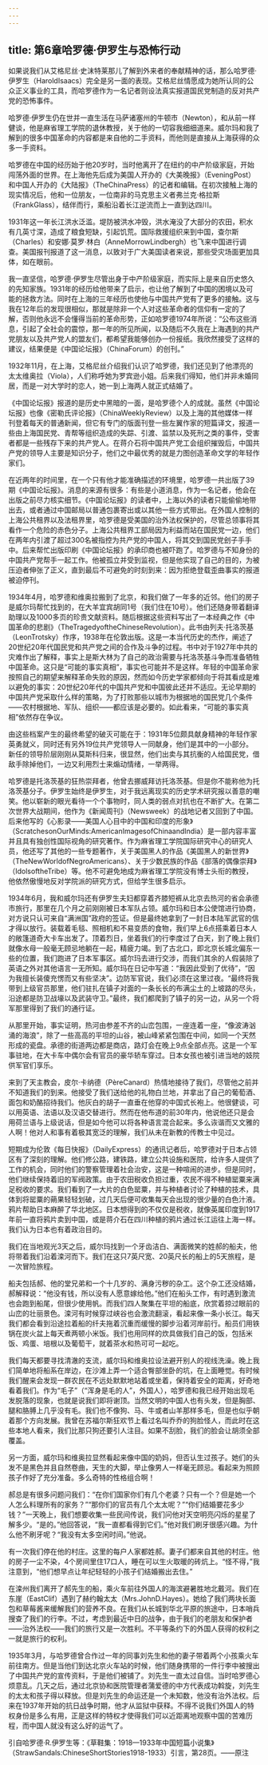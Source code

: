 ```yaml
---
---
---
```

title: 第6章哈罗德·伊罗生与恐怖行动
---




如果说我们从艾格尼丝·史沫特莱那儿了解到外来者的奉献精神的话，那么哈罗德·伊罗生（HaroldIsaacs）完全是另一面的表现。艾格尼丝情愿成为她所认同的公众正义事业的工具，而哈罗德作为一名记者则设法真实报道国民党制造的反对共产党的恐怖事件。

哈罗德·伊罗生仍在世并一直生活在马萨诸塞州的牛顿市（Newton），和从前一样健谈，他是麻省理工学院的退休教授，关于他的一切容我细细道来。威尔玛和我了解到的很多中国革命的内容都是来自他的二手资料，而他则是直接从上海获得的众多一手资料。

哈罗德在中国的经历始于他20岁时，当时他离开了在纽约的中产阶级家庭，开始闯荡外面的世界。在上海他先后成为美国人开办的《大美晚报》（EveningPost）和中国人开办的《大陆报》（TheChinaPress）的记者和编辑。在初次接触上海的现实情况后，他和一位朋友，一位南非的马克思主义者弗兰克·格拉斯（FrankGlass），结伴而行，乘船沿着长江逆流而上一直到达四川。

1931年这一年长江洪水泛滥。堤防被洪水冲毁，洪水淹没了大部分的农田，积水有几英寸深，造成了粮食短缺，引起饥荒。国际救援组织来到中国，查尔斯（Charles）和安娜·莫罗·林白（AnneMorrowLindbergh）也飞来中国进行调查。美国报刊报道了这一消息，以致对于广大美国读者来说，那些受灾场面更加具体，如在眼前。

我一直坚信，哈罗德·伊罗生尽管出身于中产阶级家庭，而实际上是来自历史悠久的先知家族。1931年的经历给他带来了启示，也让他了解到了中国的困境以及可能的拯救方法。同时在上海的三年经历也使他与中国共产党有了更多的接触。这与我在12年后的发现很相似，那就是除非一个人对这些革命者的信仰有一定的了解，否则他永远不会懂得当前的革命形势，正如哈罗德1974年所说：“公布这些消息，引起了全社会的震惊，那一年的所见所闻，以及随后不久我在上海遇到的共产党朋友以及共产党人的盟友们，都希望我能够创办一份报纸。我欣然接受了这样的建议，结果便是《中国论坛报》（ChinaForum）的创刊。”

1932年11月，在上海，艾格尼丝介绍我们认识了哈罗德，我们还见到了他漂亮的太太维奥拉（Viola），人们称呼她为罗宾逊小姐。后来我们得知，他们并非未婚同居，而是一对大学时的恋人，她一到上海两人就正式结婚了。

《中国论坛报》报道的是历史中黑暗的一面，是哈罗德个人的成就。虽然《中国论坛报》也像《密勒氏评论报》（ChinaWeeklyReview）以及上海的其他媒体一样刊登着每天的普通新闻，但它有专门的版面刊登一些左翼作家的短篇译文，报道一些由上海国民党、青帮等组织造成的失踪、引渡、监禁以及死刑之类的事件，受害者都是一些残存下来的共产党人。在蒋介石将中国共产党工会组织摧毁后，中国共产党的领导人主要是知识分子，他们之中最优秀的就是力图创造革命文学的年轻作家们。

在近两年的时间里，在一个只有他才能准确描述的环境里，哈罗德一共出版了39期《中国论坛报》。消息的来源有很多：有些是小道消息，作为一名记者，他会在出版之前尽力核实细节。《中国论坛报》的读者中，上海以外的读者只能偷偷地带出去，或者通过中国邮局以普通包裹寄出或以其他一些方式带出。在外国人控制的上海公共租界以及法租界里，哈罗德是受美国的治外法权保护的，尽管总领事将其看作一个危险的赤色分子。上海公共租界工部局因为利益而站在国民党一边，他们在两年内引渡了超过300名被指控为共产党的中国人，将其交到国民党刽子手手中。后来帮忙出版印刷《中国论坛报》的承印商也被吓跑了。哈罗德与不知身份的中国共产党帮手一起工作。他被孤立并受到监视，但是他实现了自己的目的，为被压迫者伸张了正义，直到最后不可避免的时刻到来：因为拒绝登载歪曲事实的报道被迫停刊。

1934年4月，哈罗德和维奥拉搬到了北京，和我们做了一年多的近邻。他们的房子是威尔玛帮忙找到的，在大羊宜宾胡同1号（我们住在10号）。他们还随身带着翻译助理以及1000多页的珍贵文献资料。随后根据这些资料写出了一本经典之作《中国革命的悲剧》（TheTragedyoftheChineseRevolution）。此书由列夫·托洛茨基（LeonTrotsky）作序，1938年在伦敦出版。这是一本当代历史的杰作，阐述了20世纪20年代国民党和共产党之间的合作及斗争的过程。书中对于1927年中共的灾难作出了解释，事实上是斯大林为了自己的政治需要与托洛茨基斗争而准备牺牲中国革命。这只是“可能的事实真相”，事实也可能并不是这样。年轻的中国革命家按照自己的期望来解释革命失败的原因，然而如今历史学家都倾向于将其看成是难以避免的事实：20世纪20年代的中国共产党和中国彼此还并不适应。无论早期的中国共产党采取什么样的策略，为了打败那些以城市为根据地的国民党几个条件——农村根据地、军队、组织——都应该是必要的。如此看来，“可能的事实真相”依然存在争议。

由这些档案产生的最终希望的破灭可能在于：1931年5位颇具献身精神的年轻作家英勇就义，同时还有另外19位共产党领导人一同献身，他们是其中的一小部分。新任的领导阶层刚刚从莫斯科归来，很显然，他们出卖与其抗衡的人给国民党，借敌手除掉他们，一边又利用烈士来煽动情绪，一举两得。

哈罗德是托洛茨基的狂热崇拜者，他曾去挪威拜访托洛茨基。但是你不能称他为托洛茨基分子。伊罗生始终是伊罗生，对于我远离现实的历史学术研究报以善意的嘲笑。他以崭新的眼光看待一个个事物时，同人类的弱点对抗也在不断扩大。在第二次世界大战期间，他作为《新闻周刊》（Newsweek）的战地记者又回到了中国。后来他写的《心影录——美国人心目中的中国和印度的形象》（ScratchesonOurMinds:AmericanImagesofChinaandIndia）是一部内容丰富并且具有独创性国际视角的研究著作。作为麻省理工学院国际研究中心的研究人员，他还写了其他的一些专题著作，关于美国黑人的作品《美国黑人的新世界》（TheNewWorldofNegroAmericans）、关于少数民族的作品《部落的偶像崇拜》（IdolsoftheTribe）等。他不可避免地成为麻省理工学院没有博士头衔的教授，他依然傲慢地反对学院派的研究方式，但给学生很多启示。

1934年6月，我和威尔玛还有伊罗生夫妇都穿着齐膝短裤从北京去热河的省会承德市旅行，那里在几个月之前刚刚被日本军队占领。威尔玛和日本公使馆进行协商，对方说只认可来自“满洲国”政府的签证。但是最终她拿到了一封日本陆军武官的信才得以放行。装载着毛毯、照相机和不易变质的食物，我们早上6点搭乘着日本人的敞篷道奇大卡车出发了。顶着烈日，坐着我们的行李度过了白天，到了晚上我们就像水母一般毫无顾忌地躺在一起，精疲力竭。到了古北口，即北京长城北偏东一些的位置，我们跑进了日本军事区。威尔玛去进行交涉，而我们其余的人假装除了英语之外对其他语言一无所知。威尔玛在日记中写道：“我因此受到了优待”，“因为我擅长装傻充愣而又有些坚决”。边防军官说，我们必须在这里过夜。“最终将我带到上级官员那里，他们驻扎在镇子对面的一条长长的布满尘土的上坡路的尽头，沿途都是防卫战壕以及武装守卫。”最终，我们都爬到了镇子的另一边，从另一个将军那里得到了我们的通行证。

从那里开始，事实证明，热河由参差不齐的山峦包围，一座连着一座，“像波涛汹涌的海浪”，除了一些高高的平坦的山谷，被山峰紧紧包围在中间，如同一个天然形成的瓷盘。承德的街道两边都是商店，路灯会在晚上9点全部点亮。这是一个军事驻地，在大卡车中偶尔会有官员的豪华轿车穿过。日本女孩也被引进当地的妓院供军官们享乐。

来到了天主教会，皮尔·卡纳德（PèreCanard）热情地接待了我们，尽管他之前并不知道我们的到来。他接受了我们送给他的礼物白兰地，并拿出了自己的葡萄酒、面包和奶酪招待我们。他灰白的胡子一直垂在他穿的中国式长袍上。他很健谈，可以用英语、法语以及汉语交替进行。然而在他布道的前30年内，他说他还只是会用荷兰语与上级说话，但是如今他可以将各种语言混合起来。多么诙谐而又文雅的人啊！他对人和事有着极其宽泛的理解，我们从未在新教的传教士中见过。

短期成为伦敦《每日快报》（DailyExpress）的通讯记者后，哈罗德对于日本占领区有了深刻的理解。他们修公路，建铁路，建立公共设施和医院，给许多人提供了工作的机会，同时他们的警察管理着社会治安，这是一种喧闹的进步。但是同时，他们继续保持着旧的军阀政策。由于农田税收负担过重，农民不得不种植罂粟来满足税收的要求。我们看到了一大片的白色罂粟，并与种植者讨论了种植的技术，具体到将罂粟的蒴果轻轻划破，过几天后便可收集每天会出现的很少量的白色汁液。鸦片帮助日本麻醉了华北地区。日本想得到的不仅仅是税收，就像英属印度到1917年前一直将鸦片卖到中国，或是蒋介石在四川种植的鸦片通过长江运往上海一样。我们认为日本也有着政治目的。

我们在当地观光3天之后，威尔玛找到一个牙齿洁白、满面微笑的姓郝的船夫，他将带着我们沿着滦河而下。我们在这只7英尺宽、20英尺长的船上的5天旅程，是一次冒险旅程。

船夫包括郝、他的堂兄弟和一个十几岁的、满身污秽的杂工。这个杂工还没结婚，郝解释说：“他没有钱，所以没有人愿意嫁给他。”他们在船头工作，有时遇到激流也会跑到船尾，但很少使用帆。而我们四人聚集在平坦的船底，欣赏着掠过眼前的山峦的壮丽景色。滦河有时候穿过峡谷也会激流翻滚，看起来像一条小长江。每天我们都会看到沿途拉着船的纤夫拖着沉重而缓慢的脚步沿着河岸前行。船员们用铁锅在炭火盆上每天煮两顿小米饭。我们也用同样的炊具做我们自己的饭，包括米饭、鸡蛋、培根以及葡萄干，就着茶水和热可可一起吃。

我们每天都要寻找清澈的支流，威尔玛和维奥拉设法避开别人的视线洗澡。晚上我们简单地将船系在岸边，在沙滩上弄一个适合臀部坐卧的坑，在上面睡觉。有时候我们醒来会发现一群农民在不远处默默地站着或坐着，保持着安全的距离，好奇地看着我们。作为“毛子”（“浑身是毛的人”，外国人），哈罗德和我已经开始出现毛发脱落的现象，也就是说我们即将谢顶。当然文明的中国人也有头发，但是胸部、腿和胳膊上几乎没有毛。我们也不像狗、马、牛或者山羊那样多毛，但是也似乎朝着那个方向发展。我曾在苏福尔斯狂欢节上看过名叫乔乔的狗脸怪人，而此时在这些本地人看来，我们比那只狗还要引人注目。如果不刮脸，我们的脸会让胡须全部覆盖。

另一方面，威尔玛和维奥拉显然看起来像中国的奶妈，但否认生过孩子。她们的头发不是黑色并且自然卷曲，天生的大脚，举止像男人一样毫无顾忌。看起来为照顾孩子作好了充分准备。多么奇特的性格组合啊！

郝总是有很多问题问我们：“在你们国家你们有几个老婆？只有一个？但是她一个人怎么料理所有的家务？”“那你们的官员有几个太太呢？”“你们结婚要花多少钱？”一天晚上，我们想要收集一些民间传说，我们问他对天空明亮闪烁的星星了解多少。“是的。”他回答说，“我一直都看得到它们。”他对我们刷牙很感兴趣。为什么他不刷牙呢？“我没有太多空闲时间。”他说。

有一次我们停在他的村庄。这里的每户人家都姓郝。妻子们都来自其他的村庄。他的房子一尘不染，4个房间里住17口人，睡在可以生火取暖的砖炕上。“怪不得，”我注意到，“他们想早点让年纪轻轻的小孩子们结婚搬出去住。”

在滦州我们离开了郝先生的船，乘火车前往外国人的海滨避暑胜地北戴河。我们在东崖（EastClif）遇到了赫约翰太太（Mrs.JohnD.Hayes）。她给了我们两块长面包和草莓酱来缓解我们的营养不良。在我们从长城到华北平原的旅途中，日本哨兵搜查了我们的行李。不过，考虑到最近中日的战争，由于我们的老朋友和保护者——治外法权——我们的旅行又是一次胜利。不平等条约下的外国人获得的权利之一就是旅行的权利。

1935年3月，与哈罗德曾合作过一年的同事刘先生和他的妻子带着两个小孩乘火车前往南方。但是当他们到达北京火车站的时候，他们随身携带的一件行李中被搜出了中国共产党的宣传资料，于是他们被铺了。刘先生一直太过自信。当时哈罗德心烦意乱。几天之后，通过北京协和医院管理者蒲爱德的中方代表成功斡旋，刘先生的太太和孩子得以释放。但是刘先生的命运还是一个未知数，他没有治外法权。后来在1937年开始的抗日战争时期，他才从监狱中获释。不得不说我们外国人的特权身份是多么有用，正是这样的特权才使得我们可以近距离地观察中国的苦难历程，而中国人就没有这么好的运气了。

引自哈罗德·R.伊罗生等：《草鞋集：1918—1933年中国短篇小说集》（StrawSandals:ChineseShortStories1918-1933）引言，第28页。——原注